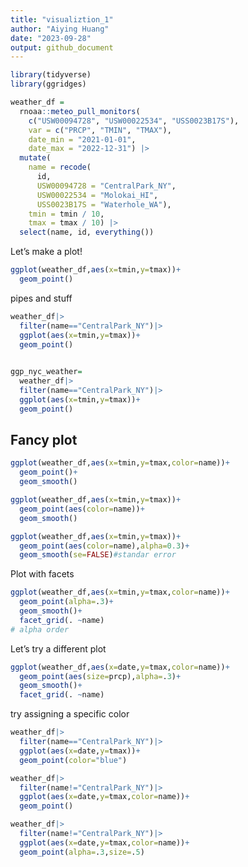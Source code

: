 ```yaml
---
title: "visualiztion_1"
author: "Aiying Huang"
date: "2023-09-28"
output: github_document
---
```


```r
library(tidyverse)
library(ggridges)
```


```r
weather_df = 
  rnoaa::meteo_pull_monitors(
    c("USW00094728", "USW00022534", "USS0023B17S"),
    var = c("PRCP", "TMIN", "TMAX"), 
    date_min = "2021-01-01",
    date_max = "2022-12-31") |>
  mutate(
    name = recode(
      id, 
      USW00094728 = "CentralPark_NY", 
      USW00022534 = "Molokai_HI",
      USS0023B17S = "Waterhole_WA"),
    tmin = tmin / 10,
    tmax = tmax / 10) |>
  select(name, id, everything())
```

Let's make a plot!

```r
ggplot(weather_df,aes(x=tmin,y=tmax))+
  geom_point()
```

pipes and stuff

```r
weather_df|>
  filter(name=="CentralPark_NY")|>
  ggplot(aes(x=tmin,y=tmax))+
  geom_point()
  
```

```r
ggp_nyc_weather=
  weather_df|>
  filter(name=="CentralPark_NY")|>
  ggplot(aes(x=tmin,y=tmax))+
  geom_point()
```

## Fancy plot

```r
ggplot(weather_df,aes(x=tmin,y=tmax,color=name))+
  geom_point()+
  geom_smooth()
```

```r
ggplot(weather_df,aes(x=tmin,y=tmax))+
  geom_point(aes(color=name))+
  geom_smooth()
```

```r
ggplot(weather_df,aes(x=tmin,y=tmax))+
  geom_point(aes(color=name),alpha=0.3)+
  geom_smooth(se=FALSE)#standar error
```

Plot with facets

```r
ggplot(weather_df,aes(x=tmin,y=tmax,color=name))+
  geom_point(alpha=.3)+
  geom_smooth()+
  facet_grid(. ~name)
# alpha order
```

Let's try a different plot

```r
ggplot(weather_df,aes(x=date,y=tmax,color=name))+
  geom_point(aes(size=prcp),alpha=.3)+
  geom_smooth()+
  facet_grid(. ~name)
```

try assigning a specific color

```r
weather_df|>
  filter(name=="CentralPark_NY")|>
  ggplot(aes(x=date,y=tmax))+
  geom_point(color="blue")
```

```r
weather_df|>
  filter(name!="CentralPark_NY")|>
  ggplot(aes(x=date,y=tmax,color=name))+
  geom_point()
```

```r
weather_df|>
  filter(name!="CentralPark_NY")|>
  ggplot(aes(x=date,y=tmax,color=name))+
  geom_point(alpha=.3,size=.5)
```

```r

```













